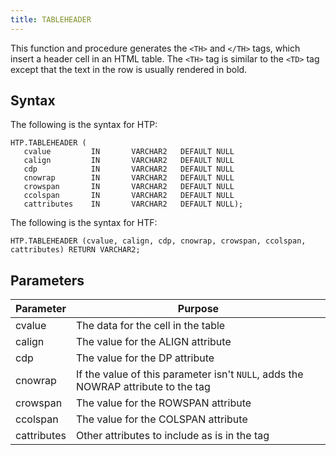 ```yaml
---
title: TABLEHEADER
---
```


This function and procedure generates the `<TH>` and `</TH>` tags, which insert a header cell in an HTML table. The `<TH>` tag is similar to the `<TD>` tag except that the text in the row is usually rendered in bold.

## Syntax

The following is the syntax for HTP:

```
HTP.TABLEHEADER (
   cvalue         IN       VARCHAR2   DEFAULT NULL
   calign         IN       VARCHAR2   DEFAULT NULL
   cdp            IN       VARCHAR2   DEFAULT NULL
   cnowrap        IN       VARCHAR2   DEFAULT NULL
   crowspan       IN       VARCHAR2   DEFAULT NULL
   ccolspan       IN       VARCHAR2   DEFAULT NULL
   cattributes    IN       VARCHAR2   DEFAULT NULL);
```

The following is the syntax for HTF:

```
HTP.TABLEHEADER (cvalue, calign, cdp, cnowrap, crowspan, ccolspan, cattributes) RETURN VARCHAR2;
```

## Parameters

| Parameter | Purpose |
| --------- | -------- |
| cvalue | The data for the cell in the table |
| calign | The value for the ALIGN attribute |
| cdp | The value for the DP attribute |
| cnowrap | If the value of this parameter isn't `NULL`, adds the NOWRAP attribute to the tag |
| crowspan | The value for the ROWSPAN attribute |
| ccolspan| The value for the COLSPAN attribute |
| cattributes | Other attributes to include as is in the tag |

